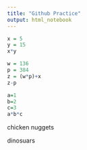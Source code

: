```yaml
---
title: "Github Practice"
output: html_notebook
---
```


```r
x = 5
y = 15
x*y
```
```r
w = 136
p = 384
z = (w*p)+x
z-p
```

```r
a=1
b=2
c=3
a*b*c
```

chicken nuggets 

dinosuars